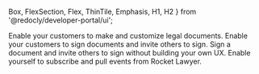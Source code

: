   Box,
  FlexSection,
  Flex,
  ThinTile,
  Emphasis,
  H1,
  H2
} from '@redocly/developer-portal/ui';


<Box my={55}>
  <FlexSection justifyContent="space-around" flexWrap="wrap">
  <ThinTile to="../openapi/documentation.page.yaml" icon={rocketDoc} header="RocketDocument API">
       Enable your customers to make and customize legal documents.
    </ThinTile>
    <ThinTile to="../openapi/sign.page.yaml" icon={rocketSign} header="RocketSign and Binders API">
      Enable your customers to sign documents and invite others to sign.
    </ThinTile>
    <ThinTile to="../openapi/authentication.page.yaml" icon={authentication} header="Authentication API">
      Sign a document and invite others to sign without building your own UX.
    </ThinTile>
    <ThinTile to="../openapi/observability.page.yaml" icon={observability} header="Observability API">
     Enable yourself to subscribe and pull events from Rocket Lawyer.
    </ThinTile>
  </FlexSection>
</Box>


